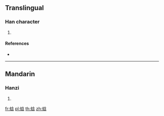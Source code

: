{{character info/new}}
==Translingual==

===Han character===
{{Han char|rn=142|rad=虫|as=07|sn=13|four=|canj=LIOIR,XLIOI}}

# {{defn|Han|sort=虫07}}

====References====
* {{Han ref|kx=1084.030|dkj=33085|hdz=42857.050|uh=86FF|ud=34559}}

----

==Mandarin==

===Hanzi===
{{cmn-hanzi|pin=[[hàn]] ([[han4]]), [[xiǎn]] ([[xian3]])|wg=han<sup>4</sup>, hsien<sup>3</sup>}}

# {{defn|lang=cmn|sort=虫07}}

[[fr:蛿]]
[[pl:蛿]]
[[th:蛿]]
[[zh:蛿]]